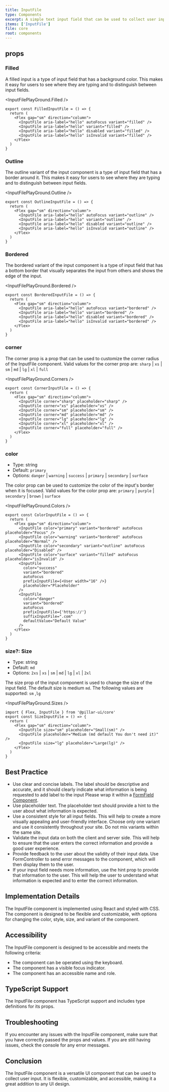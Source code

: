 ```yaml
---
title: InputFile
type: Components
excerpt: A simple text input field that can be used to collect user input.
items: ['InputFile']
file: core
root: components
---
```


## props

### Filled

A filled input is a type of input field that has a background color. This makes it easy for users to see where they are typing and to distinguish between input fields.

<InputFilePlayGround.Filled />

```tsx showLineNumbers title="App.tsx"
export const FilledInputFile = () => {
  return (
    <Flex gap="sm" direction="column">
      <InputFile aria-label="hello" autoFocus variant="filled" />
      <InputFile aria-label="hello" variant="filled" />
      <InputFile aria-label="hello" disabled variant="filled" />
      <InputFile aria-label="hello" isInvalid variant="filled" />
    </Flex>
  )
}
```

### Outline

The outline variant of the input component is a type of input field that has a border around it. This makes it easy for users to see where they are typing and to distinguish between input fields.

<InputFilePlayGround.Outline />

```tsx showLineNumbers title="App.tsx"
export const OutlineInputFile = () => {
  return (
    <Flex gap="sm" direction="column">
      <InputFile aria-label="hello" autoFocus variant="outline" />
      <InputFile aria-label="hello" variant="outline" />
      <InputFile aria-label="hello" disabled variant="outline" />
      <InputFile aria-label="hello" isInvalid variant="outline" />
    </Flex>
  )
}
```

### Bordered

The bordered variant of the input component is a type of input field that has a bottom border that visually separates the input from others and shows the edge of the input.

<InputFilePlayGround.Bordered />

```tsx showLineNumbers title="App.tsx"
export const BorderedInputFile = () => {
  return (
    <Flex gap="sm" direction="column">
      <InputFile aria-label="hello" autoFocus variant="bordered" />
      <InputFile aria-label="hello" variant="bordered" />
      <InputFile aria-label="hello" disabled variant="bordered" />
      <InputFile aria-label="hello" isInvalid variant="bordered" />
    </Flex>
  )
}
```

### corner

The corner prop is a prop that can be used to customize the corner radius of the InputFile component. Valid values for the corner prop are: `sharp` | `xs` | `sm` | `md` | `lg` | `xl` | `full`

<InputFilePlayGround.Corners />

```tsx showLineNumbers title="App.tsx"
export const CornerInputFile = () => {
  return (
    <Flex gap="sm" direction="column">
      <InputFile corner="sharp" placeholder="sharp" />
      <InputFile corner="xs" placeholder="xs" />
      <InputFile corner="sm" placeholder="sm" />
      <InputFile corner="md" placeholder="md" />
      <InputFile corner="lg" placeholder="lg" />
      <InputFile corner="xl" placeholder="xl" />
      <InputFile corner="full" placeholder="full" />
    </Flex>
  )
}
```

### color

- Type: string
- Default: `primary`
- Options: `danger` | `warning` | `success` | `primary` | `secondary` | `surface`

The color prop can be used to customize the color of the input's border when it is focused. Valid values for the color prop are: `primary` | `purple` | `secondary` | `brown` | `surface`

<InputFilePlayGround.Colors />

```tsx showLineNumbers title="App.tsx"
export const ColorInputFile = () => {
  return (
    <Flex gap="sm" direction="column">
      <InputFile color="primary" variant="bordered" autoFocus placeholder="Focus" />
      <InputFile color="warning" variant="bordered" autoFocus placeholder="Normal" />
      <InputFile color="secondary" variant="outline" autoFocus placeholder="Disabled" />
      <InputFile color="surface" variant="filled" autoFocus placeholder="isInvalid" />
      <InputFile
        color="success"
        variant="bordered"
        autoFocus
        prefixInputFile={<User width="16" />}
        placeholder="Placeholder"
      />
      <InputFile
        color="danger"
        variant="bordered"
        autoFocus
        prefixInputFile={'https://'}
        suffixInputFile=".com"
        defaultValue="Default Value"
      />
    </Flex>
  )
}
```

### size?: Size

- Type: string
- Default: `md`
- Options: `2xs` | `xs` | `sm` | `md` | `lg` | `xl` | `2xl`

The size prop of the input component is used to change the size of the input field. The default size is medium `md`. The following values are supported: `sm` ,`lg`

<InputFilePlayGround.Sizes />

```tsx showLineNumbers title="App.tsx"
import { Flex, InputFile } from '@pillar-ui/core'
export const SizeInputFile = () => {
  return (
    <Flex gap="sm" direction="column">
      <InputFile size="sm" placeholder="Small(sm)" />
      <InputFile placeholder="Medium (md default You don't need it)" />
      <InputFile size="lg" placeholder="Large(lg)" />
    </Flex>
  )
}
```

## Best Practice

- Use clear and concise labels. The label should be descriptive and accurate, and it should clearly indicate what information is being requested to add label to the input Please wrap it within a [FormField Component]().
- Use placeholder text. The placeholder text should provide a hint to the user about what information is expected.
- Use a consistent style for all input fields. This will help to create a more visually appealing and user-friendly interface. Choose only one variant and use it consistently throughout your site. Do not mix variants within the same site.
- Validate the input data on both the client and server side. This will help to ensure that the user enters the correct information and provide a good user experience.
- Provide feedback to the user about the validity of their input data. Use FormController to send error messages to the component, which will then display them to the user.
- If your input field needs more information, use the hint prop to provide that information to the user. This will help the user to understand what information is expected and to enter the correct information.

## Implementation Details

The InputFile component is implemented using React and styled with CSS. The component is designed to be flexible and customizable, with options for changing the color, style, size, and variant of the component.

## Accessibility

The InputFile component is designed to be accessible and meets the following criteria:

- The component can be operated using the keyboard.
- The component has a visible focus indicator.
- The component has an accessible name and role.

## TypeScript Support

The InputFile component has TypeScript support and includes type definitions for its props.

## Troubleshooting

If you encounter any issues with the InputFile component, make sure that you have correctly passed the props and values. If you are still having issues, check the console for any error messages.

## Conclusion

The InputFile component is a versatile UI component that can be used to collect user input. It is flexible, customizable, and accessible, making it a great addition to any UI design.

